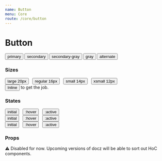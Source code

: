 ```yaml
---
name: Button
menu: Core
route: /core/button
---
```



# Button

<Playground>
  <Box row>
    <Button>primary</Button>
    <Button variant="secondary">secondary</Button>
    <Button variant="secondary-gray">secondary-gray</Button>
    <Button variant="gray">gray</Button>
    <Button variant="alternate">alternate</Button>
  </Box>
</Playground>

### Sizes

<Box row valign="bottom">
  <Button size="large" variant="secondary-gray">large 20px</Button>
  &nbsp;
  <Button variant="secondary-gray">regular 16px</Button>
  &nbsp;
  <Button size="small" variant="secondary-gray">small 14px</Button>
  &nbsp;
  <Button size="xsmall" variant="secondary-gray">xsmall 12px</Button>
</Box>

<br />

<Box row>
  <Button size="inline" variant="secondary-gray">Inline</Button> to get the job.
</Box>


### States

<Box row>
  <Button size="small">initial</Button>
  &nbsp;
  <Button size="small" className="_forceHover">:hover</Button>
  &nbsp;
  <Button size="small" className="_forceActive">:active</Button>
</Box>

<br />

<Box row>
  <Button size="small" variant="secondary">initial</Button>
  &nbsp;
  <Button size="small" variant="secondary" className="_forceHover">:hover</Button>
  &nbsp;
  <Button size="small" variant="secondary" className="_forceActive">:active</Button>
</Box>

<br />

<Box row>
  <Button size="small" variant="gray">initial</Button>
  &nbsp;
  <Button size="small" variant="gray" className="_forceHover">:hover</Button>
  &nbsp;
  <Button size="small" variant="gray" className="_forceActive">:active</Button>
</Box>

### Props

⚠️ Disabled for now. Upcoming versions of docz will be able to sort out HoC components.

<Props of={Button} />
